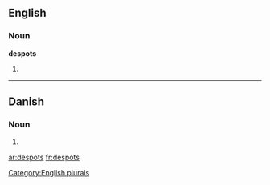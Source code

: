 ==English==

===Noun===
'''despots'''

# {{plural of|[[despot]]}}

[[Category:English plurals]]

----

==Danish==

===Noun===
{{infl|da|noun form|g=c}}

# {{form of|genitive singular indefinite|despot|lang=Danish}}

[[ar:despots]]
[[fr:despots]]
